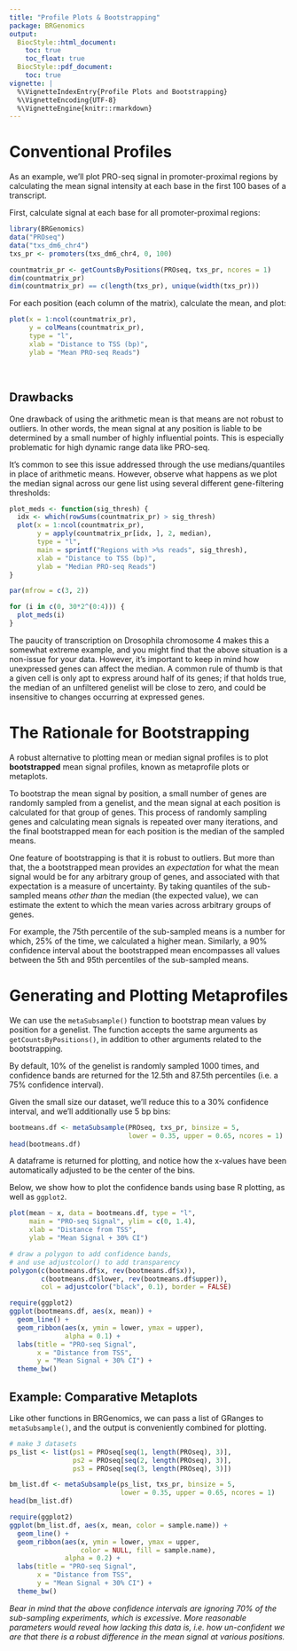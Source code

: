 ```yaml
---
title: "Profile Plots & Bootstrapping"
package: BRGenomics
output:
  BiocStyle::html_document:
    toc: true
    toc_float: true
  BiocStyle::pdf_document:
    toc: true
vignette: |
  %\VignetteIndexEntry{Profile Plots and Bootstrapping}
  %\VignetteEncoding{UTF-8}
  %\VignetteEngine{knitr::rmarkdown}
---
```


# Conventional Profiles

As an example, we'll plot PRO-seq signal in promoter-proximal regions by 
calculating the mean signal intensity at each base in the first 100 bases of a 
transcript.

First, calculate signal at each base for all promoter-proximal regions:

```r
library(BRGenomics)
data("PROseq")
data("txs_dm6_chr4")
txs_pr <- promoters(txs_dm6_chr4, 0, 100)
```

```r
countmatrix_pr <- getCountsByPositions(PROseq, txs_pr, ncores = 1)
dim(countmatrix_pr)
dim(countmatrix_pr) == c(length(txs_pr), unique(width(txs_pr)))
```

For each position (each column of the matrix), calculate the mean, and plot:

```r
plot(x = 1:ncol(countmatrix_pr),
     y = colMeans(countmatrix_pr),
     type = "l", 
     xlab = "Distance to TSS (bp)",
     ylab = "Mean PRO-seq Reads")
```

\ 

## Drawbacks

One drawback of using the arithmetic mean is that means are not robust to 
outliers. In other words, the mean signal at any position is liable to be 
determined by a small number of highly influential points. This is especially 
problematic for high dynamic range data like PRO-seq.

It's common to see this issue addressed through the use medians/quantiles in 
place of arithmetic means. However, observe what happens as we plot the median 
signal across our gene list using several different gene-filtering thresholds:

```r
plot_meds <- function(sig_thresh) {
  idx <- which(rowSums(countmatrix_pr) > sig_thresh)
  plot(x = 1:ncol(countmatrix_pr),
       y = apply(countmatrix_pr[idx, ], 2, median),
       type = "l", 
       main = sprintf("Regions with >%s reads", sig_thresh),
       xlab = "Distance to TSS (bp)",
       ylab = "Median PRO-seq Reads")
}

par(mfrow = c(3, 2))

for (i in c(0, 30*2^(0:4))) {
  plot_meds(i)
}
```

The paucity of transcription on Drosophila chromosome 4 makes this a somewhat 
extreme example, and you might find that the above situation is a non-issue for 
your data. However, it's important to keep in mind how unexpressed genes can 
affect the median. A common rule of thumb is that a given cell is only apt to 
express around half of its genes; if that holds true, the median of an 
unfiltered genelist will be close to zero, and could be insensitive to changes 
occurring at expressed genes. 

# The Rationale for Bootstrapping 

A robust alternative to plotting mean or median signal profiles is to plot 
__bootstrapped__ mean signal profiles, known as metaprofile plots or metaplots. 

To bootstrap the mean signal by position, a small number of genes are randomly 
sampled from a genelist, and the mean signal at each position is calculated for 
that group of genes. This process of randomly sampling genes and calculating 
mean signals is repeated over many iterations, and the final bootstrapped mean 
for each position is the median of the sampled means.

One feature of bootstrapping is that it is robust to outliers. But more than 
that, the a bootstrapped mean provides an _expectation_ for what the mean signal 
would be for any arbitrary group of genes, and associated with that expectation 
is a measure of uncertainty. By taking quantiles of the sub-sampled means _other 
than_ the median (the expected value), we can estimate the extent to which the 
mean varies across arbitrary groups of genes. 

For example, the 75th percentile of the sub-sampled means is a number for which, 
25% of the time, we calculated a higher mean. Similarly, a 90% confidence 
interval about the bootstrapped mean encompasses all values between the 5th and 
95th percentiles of the sub-sampled means.

# Generating and Plotting Metaprofiles

We can use the `metaSubsample()` function to bootstrap mean values by position 
for a genelist. The function accepts the same arguments as 
`getCountsByPositions()`, in addition to other arguments related to the 
bootstrapping. 

By default, 10% of the genelist is randomly sampled 1000 times, and confidence 
bands are returned for the 12.5th and 87.5th percentiles (i.e. a 75% confidence 
interval). 

Given the small size our dataset, we'll reduce this to a 30% confidence 
interval, and we'll additionally use 5 bp bins:

```r
bootmeans.df <- metaSubsample(PROseq, txs_pr, binsize = 5, 
                              lower = 0.35, upper = 0.65, ncores = 1)
head(bootmeans.df)
```

A dataframe is returned for plotting, and notice how the x-values have been 
automatically adjusted to be the center of the bins.

Below, we show how to plot the confidence bands using base R plotting, as well 
as `ggplot2`.

```r
plot(mean ~ x, data = bootmeans.df, type = "l", 
     main = "PRO-seq Signal", ylim = c(0, 1.4),
     xlab = "Distance from TSS",
     ylab = "Mean Signal + 30% CI")

# draw a polygon to add confidence bands,
# and use adjustcolor() to add transparency
polygon(c(bootmeans.df$x, rev(bootmeans.df$x)), 
        c(bootmeans.df$lower, rev(bootmeans.df$upper)),
        col = adjustcolor("black", 0.1), border = FALSE)
```

```r
require(ggplot2)
ggplot(bootmeans.df, aes(x, mean)) + 
  geom_line() + 
  geom_ribbon(aes(x, ymin = lower, ymax = upper),
              alpha = 0.1) + 
  labs(title = "PRO-seq Signal", 
       x = "Distance from TSS", 
       y = "Mean Signal + 30% CI") + 
  theme_bw()
```

## Example: Comparative Metaplots

Like other functions in BRGenomics, we can pass a list of GRanges to 
`metaSubsample()`, and the output is conveniently combined for plotting.

```r
# make 3 datasets
ps_list <- list(ps1 = PROseq[seq(1, length(PROseq), 3)], 
                ps2 = PROseq[seq(2, length(PROseq), 3)], 
                ps3 = PROseq[seq(3, length(PROseq), 3)])
```

```r
bm_list.df <- metaSubsample(ps_list, txs_pr, binsize = 5, 
                            lower = 0.35, upper = 0.65, ncores = 1)
head(bm_list.df)
```

```r
require(ggplot2)
ggplot(bm_list.df, aes(x, mean, color = sample.name)) + 
  geom_line() + 
  geom_ribbon(aes(x, ymin = lower, ymax = upper,
                  color = NULL, fill = sample.name),
              alpha = 0.2) + 
  labs(title = "PRO-seq Signal", 
       x = "Distance from TSS", 
       y = "Mean Signal + 30% CI") + 
  theme_bw()
```

_Bear in mind that the above confidence intervals are ignoring 70% of the 
sub-sampling experiments, which is excessive. More reasonable parameters would 
reveal how lacking this data is, i.e. how un-confident we are that there is a 
robust difference in the mean signal at various positions._ 
